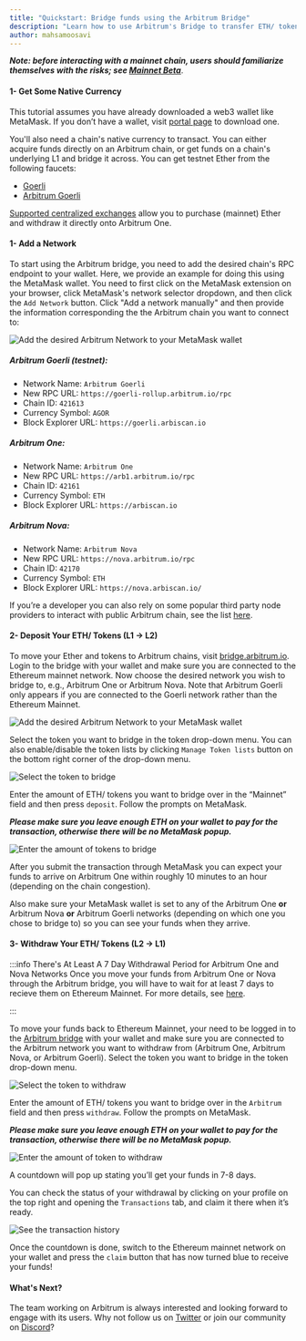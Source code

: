 ```yaml
---
title: "Quickstart: Bridge funds using the Arbitrum Bridge"
description: "Learn how to use Arbitrum's Bridge to transfer ETH/ tokens between Ethereum's L1 and Arbitrum's L2 chains."
author: mahsamoosavi
---
```



<PublicPreviewBannerPartial />

_**Note: before interacting with a mainnet chain, users should familiarize themselves with the risks; see [Mainnet Beta](mainnet-beta)**_.

#### 1- Get Some Native Currency

This tutorial assumes you have already downloaded a web3 wallet like MetaMask. If you don’t have a wallet, visit [portal page](https://portal.arbitrum.one/) to download one.

You'll also need a chain's native currency to transact. You can either acquire funds directly on an Arbitrum chain, or get funds on a chain's underlying L1 and bridge it across. You can get testnet Ether from the following faucets:

- [Goerli](https://goerlifaucet.com/)
- [Arbitrum Goerli](https://twitter.com/intent/tweet?text=Ok%20I%20need%20@arbitrum%20to%20give%20me%20Arbitrum%20Goerli%20testnet%20gas.%20I%20can't%20wait%20to%20start%20developing%20on%20@nitro_devnet.%20%20SEND%20HERE:%200xAddA0B73Fe69a6E3e7c1072Bb9523105753e08f8)

[Supported centralized exchanges](https://portal.arbitrum.one/#centralizedexchanges) allow you to purchase (mainnet) Ether and withdraw it directly onto Arbitrum One.

#### 1- Add a Network

To start using the Arbitrum bridge, you need to add the desired chain's RPC endpoint to your wallet. Here, we provide an example for doing this using the MetaMask wallet.
You need to first click on the MetaMask extension on your browser, click MetaMask's network selector dropdown, and then click the `Add Network` button. 
Click "Add a network manually" and then provide the information corresponding the the Arbitrum chain you want to connect to:

![Add the desired Arbitrum Network to your MetaMask wallet](assets/getting_started_users_1.png)

##### Arbitrum Goerli (testnet):
- Network Name: `Arbitrum Goerli`
- New RPC URL: `https://goerli-rollup.arbitrum.io/rpc`
- Chain ID: `421613`
- Currency Symbol: `AGOR`
- Block Explorer URL: `https://goerli.arbiscan.io`

##### Arbitrum One:
- Network Name: `Arbitrum One`
- New RPC URL: `https://arb1.arbitrum.io/rpc`
- Chain ID: `42161`
- Currency Symbol: `ETH`
- Block Explorer URL: `https://arbiscan.io`

##### Arbitrum Nova:
- Network Name: `Arbitrum Nova`
- New RPC URL: `https://nova.arbitrum.io/rpc`
- Chain ID: `42170`
- Currency Symbol: `ETH`
- Block Explorer URL: `https://nova.arbiscan.io/`

If you’re a developer you can also rely on some popular third party node providers to interact with public Arbitrum chain, see the list [here](node-running/node-providers.mdx).

#### 2- Deposit Your ETH/ Tokens (L1 → L2)

To move your Ether and tokens to Arbitrum chains, visit [bridge.arbitrum.io](https://bridge.arbitrum.io/). 
Login to the bridge with your wallet and make sure you are connected to the Ethereum mainnet network.
Now choose the desired network you wish to bridge to, e.g., Arbitrum One or Arbitrum Nova. Note that Arbitrum Goerli only appears if you are connected to the Goerli network rather than the Ethereum Mainnet.

![Add the desired Arbitrum Network to your MetaMask wallet](assets/getting_started_users_2.png)

Select the token you want to bridge in the token drop-down menu. You can also enable/disable the token lists by clicking `Manage Token lists` button on the bottom right corner of the drop-down menu.

![Select the token to bridge](assets/getting_started_users_3.png)

Enter the amount of ETH/ tokens you want to bridge over in the “Mainnet” field and then press `deposit`. Follow the prompts on MetaMask.

_**Please make sure you leave enough ETH on your wallet to pay for the transaction, otherwise there will be no MetaMask popup.**_

![Enter the amount of tokens to bridge](assets/getting_started_users_4.png)

After you submit the transaction through MetaMask you can expect your funds to arrive on Arbitrum One within roughly 10 minutes to an hour (depending on the chain congestion).

Also make sure your MetaMask wallet is set to any of the Arbitrum One **or** Arbitrum Nova **or** Arbitrum Goerli networks (depending on which one you chose to bridge to) so you can see your funds when they arrive.

#### 3- Withdraw Your ETH/ Tokens (L2 -> L1)

:::info There's At Least A 7 Day Withdrawal Period for Arbitrum One and Nova Networks
Once you move your funds from Arbitrum One or Nova through the Arbitrum bridge, you will have to wait for at least 7 days to recieve them on Ethereum Mainnet.
For more details, see [here](https://developer.arbitrum.io/for-users/troubleshooting-users#how-long-does-it-take-before-i-receive-my-funds-when-i-initiate-withdrawal-from-arbitrum-chains-one-and-nova).

:::

To move your funds back to Ethereum Mainnet, your need to be logged in to the [Arbitrum bridge](https://bridge.arbitrum.io/) with your wallet and make sure you are connected to the Arbitrum network you want to withdraw from (Arbitrum One, Arbitrum Nova, or Arbitrum Goerli).
Select the token you want to bridge in the token drop-down menu. 

![Select the token to withdraw](assets/getting_started_users_5.png)

Enter the amount of ETH/ tokens you want to bridge over in the `Arbitrum` field and then press `withdraw`. Follow the prompts on MetaMask.

_**Please make sure you leave enough ETH on your wallet to pay for the transaction, otherwise there will be no MetaMask popup.**_

![Enter the amount of token to withdraw](assets/getting_started_users_6.png)

A countdown will pop up stating you’ll get your funds in 7-8 days.

You can check the status of your withdrawal by clicking on your profile on the top right and opening the `Transactions` tab, and claim it there when it’s ready.

![See the transaction history](assets/getting_started_users_7.png)

Once the countdown is done, switch to the Ethereum mainnet network on your wallet and press the `claim` button that has now turned blue to receive your funds!

#### What's Next?

The team working on Arbitrum is always interested and looking forward to engage with its users.
Why not follow us on [Twitter](https://twitter.com/arbitrum) or join our community on [Discord](https://discord.gg/5KE54JwyTs)?